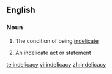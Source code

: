 ==English==

===Noun===
{{en-noun|indelicacies|-}}

#{{uncountable}} The condition of being [[indelicate]]
#{{countable}} An indelicate act or statement

[[te:indelicacy]]
[[vi:indelicacy]]
[[zh:indelicacy]]